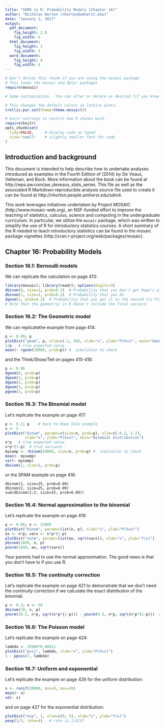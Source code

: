 ```yaml
---
title: "SDM4 in R: Probability Models (Chapter 16)"
author: "Nicholas Horton (nhorton@amherst.edu)"
date: "January 2, 2017"
output: 
  pdf_document:
    fig_height: 2.8
    fig_width: 6
  html_document:
    fig_height: 3
    fig_width: 5
  word_document:
    fig_height: 4
    fig_width: 6
---
```



```r
# Don't delete this chunk if you are using the mosaic package
# This loads the mosaic and dplyr packages
require(mosaic)
```

```r
# Some customization.  You can alter or delete as desired (if you know what you are doing).

# This changes the default colors in lattice plots.
trellis.par.set(theme=theme.mosaic())  

# knitr settings to control how R chunks work.
require(knitr)
opts_chunk$set(
  tidy=FALSE,     # display code as typed
  size="small"    # slightly smaller font for code
)
```

## Introduction and background 

This document is intended to help describe how to undertake analyses introduced 
as examples in the Fourth Edition of \emph{Stats: Data and Models} (2014) by De Veaux, Velleman, and Bock.
More information about the book can be found at http://wps.aw.com/aw_deveaux_stats_series.  This
file as well as the associated R Markdown reproducible analysis source file used to create it can be found at http://nhorton.people.amherst.edu/sdm4.

This work leverages initiatives undertaken by Project MOSAIC (http://www.mosaic-web.org), an NSF-funded effort to improve the teaching of statistics, calculus, science and computing in the undergraduate curriculum. In particular, we utilize the `mosaic` package, which was written to simplify the use of R for introductory statistics courses. A short summary of the R needed to teach introductory statistics can be found in the mosaic package vignettes (http://cran.r-project.org/web/packages/mosaic).

## Chapter 16: Probability Models

### Section 16.1: Bernoulli models

We can replicate the calculation on page 413:

```r
library(mosaic); library(readr); options(digits=3)
dbinom(0, size=1, prob=0.2)  # Probability that you don't get Hope's picture
dbinom(1, size=1, prob=0.2)  # Probability that you do
dgeom(1, prob=0.2)  # Probability that you get it on the second try P(X=1)
# Note that the geometric in R doesn't include the final success!
```

### Section 16.2: The Geometric model

We can replicatethe example from page 414:

```r
p <- 0.09; p
plotDist("geom", p, xlim=c(-1, 40), xlab="x", ylab="P(X=x)", main="Geometric distribution")
1/p   # true expected value
mean(~ rgeom(20000, prob=p)) #  simulation to check
```

and the Think/Show/Tell on pages 415-416:

```r
p <- 0.06
dgeom(0, prob=p)
dgeom(1, prob=p)
dgeom(2, prob=p)
dgeom(3, prob=p)
pgeom(3, prob=p)
```

### Section 16.3: The Binomial model

Let's replicate the example on page 417:

```r
p <- 0.2; p    # back to Hope Solo example
n <- 5
plotDist("binom", params=c(size=n, prob=p), xlim=c(-0.2, 5.2), 
         xlab="x", ylab="P(X=x)", main="Binomial distribution")
n*p   # true expected value
n*p*(1-p)  # true variance
mysamp <- rbinom(20000, size=n, prob=p) #  simulation to check
mean(~ mysamp)
var(~ mysamp)
dbinom(2, size=5, prob=p)
```

or the SPAM example on page 418:
```
dbinom(1, size=25, prob=0.09)
dbinom(2, size=25, prob=0.09)
sum(dbinom(1:2, size=25, prob=0.09))
```

### Section 16.4: Normal approximation to the binomial

Let's replicate the example on page 419:

```r
p <- 0.06; n <- 32000
plotDist("binom", params=list(n, p), xlab="x", ylab="P(X=x)")
ex <- n*p; varx <- n*p*(1-p)
plotDist("norm", params=list(ex, sqrt(varx)), xlab="x", ylab="f(x)")
pbinom(1849, n, p)
pnorm(1849, ex, sqrt(varx))
```

Your parents had to use the normal approximation.  The good news is that you don't have to if you use R.

### Section 16.5: The continuity correction

Let's replicate the example on page 421 to demonstrate that we don't need the continuity correction if we calculate the exact distribution of the binomial.

```r
p <- 0.2; n <- 50
dbinom(10, n, p)
pnorm(10.5, n*p, sqrt(n*p*(1-p))) - pnorm(9.5, n*p, sqrt(n*p*(1-p)))  # continuity correction
```

### Section 16.6: The Poisson model

Let's replicate the example on page 424:

```r
lambda <- 35000*0.00011
plotDist("pois", lambda, xlab="x", ylab="P(X=x)")
1 - ppois(7, lambda)
```

### Section 16.7: Uniform and exponential

Let's replicate the example on page 426 for the uniform distribution:

```r
x <- runif(20000, min=0, max=20)
mean(~ x)
sd(~ x)
```

and on page 427 for the exponential distribution:
```r
plotDist("exp", 1, xlim=c(0, 5), xlab="x", ylab="f(x)")
pexp(1/3, rate=4)   # rate is 1/E[X]
```
